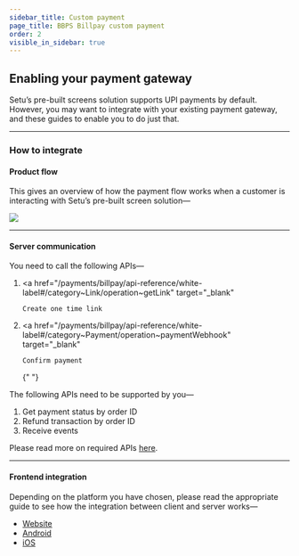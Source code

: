 ```yaml
---
sidebar_title: Custom payment
page_title: BBPS Billpay custom payment
order: 2
visible_in_sidebar: true
---
```


## Enabling your payment gateway

Setu’s pre-built screens solution supports UPI payments by default. However, you may want to integrate with your existing payment gateway, and these guides to enable you to do just that.

<hr class="primary" />

### How to integrate

#### Product flow

<Row>
    <Portion desktopSpan="7">
        <p>
            This gives an overview of how the payment flow works when a customer
            is interacting with Setu’s pre-built screen solution—
        </p>
    </Portion>
    <Portion desktopSpan="1"> </Portion>
    <Portion desktopSpan="16">
        <img
            style={{ marginTop: "0" }}
            src="https://storage.googleapis.com/strapi-assets/latest/custom_payment_flow_a2c7f649e9/custom_payment_flow_a2c7f649e9.png"
        />
    </Portion>
</Row>

<hr class="tertiary" />

#### Server communication

You need to call the following APIs—

1. <a
       href="/payments/billpay/api-reference/white-label#/category~Link/operation~getLink"
       target="_blank"
   >
       Create one time link
   </a>
2. <a
       href="/payments/billpay/api-reference/white-label#/category~Payment/operation~paymentWebhook"
       target="_blank"
   >
       Confirm payment
   </a>{" "}

The following APIs need to be supported by you—

1. Get payment status by order ID
2. Refund transaction by order ID
3. Receive events

Please read more on required APIs <a href="/payments/billpay/custom-payment/apis" target="_blank">here</a>.

<hr class="tertiary" />

#### Frontend integration

Depending on the platform you have chosen, please read the appropriate guide to see how the integration between client and server works—

-   <a href="/payments/billpay/custom-payment/website" target="_blank">
        Website
    </a>
-   <a href="/payments/billpay/custom-payment/android" target="_blank">
        Android
    </a>
-   <a href="/payments/billpay/custom-payment/iOS" target="_blank">
        iOS
    </a>

<WasPageHelpful />
